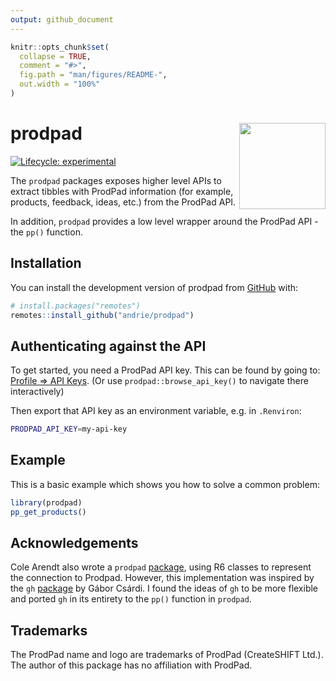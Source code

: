 ```yaml
---
output: github_document
---
```


<!-- README.md is generated from README.Rmd. Please edit that file -->

```r
knitr::opts_chunk$set(
  collapse = TRUE,
  comment = "#>",
  fig.path = "man/figures/README-",
  out.width = "100%"
)
```

# prodpad <img src="man/figures/logo.png" align="right" height="138" />

<!-- badges: start -->
[![Lifecycle: experimental](https://img.shields.io/badge/lifecycle-experimental-orange.svg)](https://lifecycle.r-lib.org/articles/stages.html#experimental)
<!-- badges: end -->

The `prodpad` packages exposes higher level APIs to extract tibbles with ProdPad information (for example, products, feedback, ideas, etc.) from the ProdPad API.

In addition, `prodpad` provides a low level wrapper around the ProdPad API - the `pp()` function.


## Installation

You can install the development version of prodpad from [GitHub](https://github.com/) with:

``` r
# install.packages("remotes")
remotes::install_github("andrie/prodpad")
```

## Authenticating against the API

To get started, you need a ProdPad API key. This can be found by going to:
[Profile => API Keys](https://app.prodpad.com/me/apikeys). (Or use
`prodpad::browse_api_key()` to navigate there interactively)

Then export that API key as an environment variable, e.g. in `.Renviron`:

``` bash
PRODPAD_API_KEY=my-api-key
```



## Example

This is a basic example which shows you how to solve a common problem:

``` r
library(prodpad)
pp_get_products()
```

## Acknowledgements

Cole Arendt also wrote a `prodpad` [package](https://github.com/colearendt/prodpad), using R6 classes to represent the connection to Prodpad. However, this implementation was inspired by the `gh` [package](https://github.com/r-lib/gh) by Gábor Csárdi. I found the ideas of `gh` to be more flexible and ported `gh` in its entirety to the `pp()` function in `prodpad`.

## Trademarks

The ProdPad name and logo are trademarks of ProdPad (CreateSHIFT Ltd.).  The author of this package has no affiliation with ProdPad.

